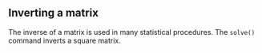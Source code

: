 ## Inverting a matrix

The inverse of a matrix is used in many statistical procedures. The
`solve()` command inverts a square matrix. 

